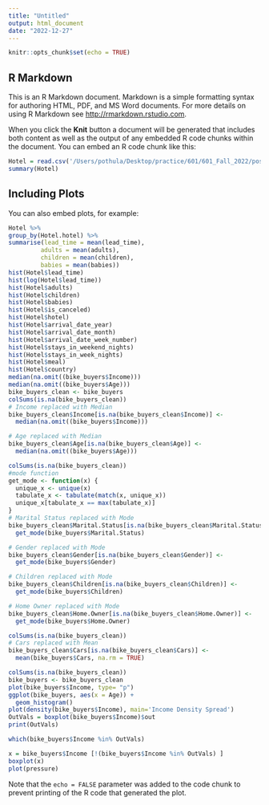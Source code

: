 ```yaml
---
title: "Untitled"
output: html_document
date: "2022-12-27"
---
```


```r
knitr::opts_chunk$set(echo = TRUE)
```

## R Markdown

This is an R Markdown document. Markdown is a simple formatting syntax for authoring HTML, PDF, and MS Word documents. For more details on using R Markdown see <http://rmarkdown.rstudio.com>.

When you click the **Knit** button a document will be generated that includes both content as well as the output of any embedded R code chunks within the document. You can embed an R code chunk like this:

```r
Hotel = read.csv('/Users/pothula/Desktop/practice/601/601_Fall_2022/posts/_data/hotel_bookings.csv')
summary(Hotel)
```

## Including Plots

You can also embed plots, for example:

```r
Hotel %>% 
group_by(Hotel.hotel) %>%
summarise(lead_time = mean(lead_time),
         adults = mean(adults),
         children = mean(children),
         babies = mean(babies))
hist(Hotel$lead_time)
hist(log(Hotel$lead_time))
hist(Hotel$adults)
hist(Hotel$children)
hist(Hotel$babies)
hist(Hotel$is_canceled)
hist(Hotel$hotel)
hist(Hotel$arrival_date_year)
hist(Hotel$arrival_date_month)
hist(Hotel$arrival_date_week_number)
hist(Hotel$stays_in_weekend_nights)
hist(Hotel$stays_in_week_nights)
hist(Hotel$meal)
hist(Hotel$country)
median(na.omit((bike_buyers$Income)))
median(na.omit((bike_buyers$Age))) 
bike_buyers_clean <- bike_buyers
colSums(is.na(bike_buyers_clean))
# Income replaced with Median
bike_buyers_clean$Income[is.na(bike_buyers_clean$Income)] <- 
  median(na.omit((bike_buyers$Income)))

# Age replaced with Median
bike_buyers_clean$Age[is.na(bike_buyers_clean$Age)] <- 
  median(na.omit((bike_buyers$Age)))

colSums(is.na(bike_buyers_clean))
#mode function
get_mode <- function(x) {                 
  unique_x <- unique(x)
  tabulate_x <- tabulate(match(x, unique_x))
  unique_x[tabulate_x == max(tabulate_x)]
}
# Marital Status replaced with Mode
bike_buyers_clean$Marital.Status[is.na(bike_buyers_clean$Marital.Status)] <- 
  get_mode(bike_buyers$Marital.Status)

# Gender replaced with Mode
bike_buyers_clean$Gender[is.na(bike_buyers_clean$Gender)] <- 
  get_mode(bike_buyers$Gender)

# Children replaced with Mode
bike_buyers_clean$Children[is.na(bike_buyers_clean$Children)] <- 
  get_mode(bike_buyers$Children)

# Home Owner replaced with Mode
bike_buyers_clean$Home.Owner[is.na(bike_buyers_clean$Home.Owner)] <- 
  get_mode(bike_buyers$Home.Owner)

colSums(is.na(bike_buyers_clean))
# Cars replaced with Mean
bike_buyers_clean$Cars[is.na(bike_buyers_clean$Cars)] <- 
  mean(bike_buyers$Cars, na.rm = TRUE)

colSums(is.na(bike_buyers_clean))
bike_buyers <- bike_buyers_clean
plot(bike_buyers$Income, type= "p")
ggplot(bike_buyers, aes(x = Age)) +
  geom_histogram()
plot(density(bike_buyers$Income), main='Income Density Spread')
OutVals = boxplot(bike_buyers$Income)$out
print(OutVals)

which(bike_buyers$Income %in% OutVals)

x = bike_buyers$Income [!(bike_buyers$Income %in% OutVals) ]
boxplot(x)
plot(pressure)
```



Note that the `echo = FALSE` parameter was added to the code chunk to prevent printing of the R code that generated the plot.
